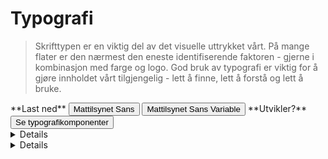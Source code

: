 
<Meta title="Identitet/Typografi" />

# <BookOpenTextIcon /> Typografi

> Skrifttypen er en viktig del av det visuelle uttrykket vårt. På mange flater er den nærmest den eneste identifiserende faktoren - gjerne i kombinasjon med farge og logo. God bruk av typografi er viktig for å gjøre innholdet vårt tilgjengelig - lett å finne, lett å forstå og lett å bruke.

<Flex>
<Grid data-gap="1">
**Last ned**
<Flex>
<Button href="/docs/font/ttf.zip" data-variant="secondary" download><FileArrowDownIcon />Mattilsynet Sans</Button>
<Button href="/docs/font/variable/MattilsynetSansVariableVF.ttf" data-variant="secondary" download><FileArrowDownIcon />Mattilsynet Sans Variable</Button>
</Flex>
</Grid>
<Grid data-gap="1">
**Utvikler?**
<Flex>
<Button href="?path=/docs/designsystem-typography--docs" data-variant="secondary" data-arrow>Se typografikomponenter</Button>
</Flex>
</Grid>
</Flex>

<br />
<Details>
<Details.Summary>Om Mattilsynet Sans</Details.Summary>

Vår skrifttype heter Mattilsynet Sans. Dette er en omfattende skriftfamilie som inneholder et stort utvalg spesialtegn for alle språk og har et bredt spenn av vekter og tegnbredder som legger til rette for god og variert bruk uavhengig av flate og kontekst. 

Vi bruker i hovedsak to snitt (tykkelser) av Mattilsynet Sans: Regular i brødtekst og Mattilsynet Sans Bold i overskrifter. På kommunikasjonsflater der hele budskapet skal fremheves, kan Mattilsynet Sans Extra Bold brukes på hele teksten. For brødtekst på mørke bakgrunner / negativ tekst anbefales Medium for å ivareta god lesbarhet.

Ulike vekter kan settes sammen for å skape kontrast i teksten, tydeliggjøre et budskap og gi et destinkt visuelt uttrykk.

Fonten finnes som både variabel og statiske versjoner i flere standard formater: OpenType (OTF), TrueType (TTF) og Web Open Font (WOFF + WOFF2) I våre produkter og løsninger bruker vi Mattilsynet Sans som variabelfont - det vil si at den inneholder flere stilvarianter i én enkelt fil og har mulighet for dynamisk tilpasning av bokstavtykkelse/vekt i tillegg til alternative tegnsett og utvidede egenskaper.

Mattilsynet Sans er en spesialtilpasset open source font tegnet av Andreas Rasmussen fra fontbyrået a.foundry i København.

</Details>
<Details>
<Details.Summary>Font i presentasjoner og dokumenter</Details.Summary>

I PowerPoint og Word bruker vi Avenir Next Pro. Dette sikrer riktig visuelt uttrykk, selv hvis du deler en fil med mottakere som ikke har Mattilsynet Sans installert.

</Details>
